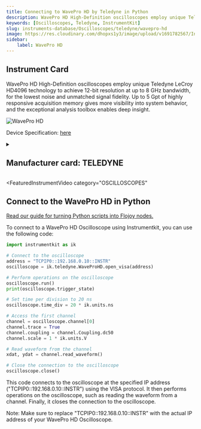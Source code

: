 ```yaml
---
title: Connecting to WavePro HD by Teledyne in Python
description: WavePro HD High-Definition oscilloscopes employ unique Teledyne LeCroy HD4096 technology to achieve 12-bit resolution at up to 8 GHz bandwidth, for the lowest noise and unmatched signal fidelity. Up to 5 Gpt of highly responsive acquisition memory gives more visibility into system behavior, and the exceptional analysis toolbox enables deep insight.
keywords: [Oscilloscopes, Teledyne, InstrumentKit] 
slug: instruments-database/Oscilloscopes/teledyne/wavepro-hd 
image: https://res.cloudinary.com/dhopxs1y3/image/upload/v1691782567/Instruments/Oscilloscopes/WavePro-HD/WavePro-HD.png
sidebar:
    label: WavePro HD 
---
```



## Instrument Card

WavePro HD High-Definition oscilloscopes employ unique Teledyne LeCroy HD4096 technology to achieve 12-bit resolution at up to 8 GHz bandwidth, for the lowest noise and unmatched signal fidelity. Up to 5 Gpt of highly responsive acquisition memory gives more visibility into system behavior, and the exceptional analysis toolbox enables deep insight.

![WavePro HD](https://res.cloudinary.com/dhopxs1y3/image/upload/v1691782567/Instruments/Oscilloscopes/WavePro-HD/WavePro-HD.png)

Device Specification: [here](https://cdn.teledynelecroy.com/files/pdf/waveprohd-datasheet.pdf)

<details style={{ marginTop: "15px"}}>
<summary><h2 style={{display:'inline'}}>Manufacturer card: TELEDYNE</h2></summary>

![TELEDYNE](https://res.cloudinary.com/dhopxs1y3/image/upload/v1692812958/Instruments/Vendor%20Logos/Teledyne_technologies.png)

Teledyne LeCroy is an American manufacturer of oscilloscopes, protocol analyzers and other test equipment. LeCroy is now a subsidiary of Teledyne Technologies.

- Headquarters: USA
- Yearly Revenue (millions, USD): 5458.6
- Vendor Website: [here](https://www.teledynelecroy.com/)

</details>


<FeaturedInstrumentVideo
  category="OSCILLOSCOPES"
></FeaturedInstrumentVideo>

## Connect to the WavePro HD in Python

[Read our guide for turning Python scripts into Flojoy nodes.](https://docs.flojoy.ai/contribution/blocks/custom-flojoy-block/)



<Tabs>
<TabItem value="Flojoy" label="Flojoy" className="flojoy-instrument-tabs">

<SectionsCard category="OSCILLOSCOPES" manufacturer="Teledyne"></SectionsCard>

</TabItem>
<TabItem value="InstrumentKit" label="InstrumentKit">

To connect to a WavePro HD Oscilloscope using Instrumentkit, you can use the following code:

```python
import instrumentkit as ik

# Connect to the oscilloscope
address = "TCPIP0::192.168.0.10::INSTR"
oscilloscope = ik.teledyne.WaveProHD.open_visa(address)

# Perform operations on the oscilloscope
oscilloscope.run()
print(oscilloscope.trigger_state)

# Set time per division to 20 ns
oscilloscope.time_div = 20 * ik.units.ns

# Access the first channel
channel = oscilloscope.channel[0]
channel.trace = True
channel.coupling = channel.Coupling.dc50
channel.scale = 1 * ik.units.V

# Read waveform from the channel
xdat, ydat = channel.read_waveform()

# Close the connection to the oscilloscope
oscilloscope.close()
```

This code connects to the oscilloscope at the specified IP address ("TCPIP0::192.168.0.10::INSTR") using the VISA protocol. It then performs operations on the oscilloscope, such as reading the waveform from a channel. Finally, it closes the connection to the oscilloscope.

Note: Make sure to replace "TCPIP0::192.168.0.10::INSTR" with the actual IP address of your WavePro HD Oscilloscope.

</TabItem>
</Tabs>